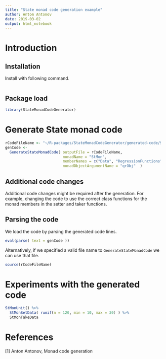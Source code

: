 ```yaml
---
title: "State monad code generation example"
author: Anton Antonov
date: 2019-03-02
output: html_notebook
---
```


# Introduction

## Installation

Install with following command.

```r

```

## Package load

```r
library(StateMonadCodeGenerator)
```

# Generate State monad code

```r
rCodeFileName <- "~/R-packages/StateMonadCodeGenerator/generated-code/StMon.R"
genCode <- 
  GenerateStateMonadCode( outputFile = rCodeFileName, 
                          monadName = "StMon", 
                          memberNames = c("Data", "RegressionFunctions", "Outliers"), 
                          monadObjectArgumentName = "qrObj"  )
```

## Additional code changes

Additional code changes might be required after the generation.
For example, changing the code to use the correct class functions for the monad members
in the setter and taker functions.

## Parsing the code

We load the code by parsing the generated code lines.

```r
eval(parse( text = genCode ))
```

Alternatively, if we specified a valid file name to `GenerateStateMonadCode`
we can use that file.

```r
source(rCodeFileName)
```

# Experiments with the generated code

```r
StMonUnit() %>% 
  StMonSetData( runif(n = 120, min = 10, max = 30) ) %>% 
  StMonTakeData
```


# References

[1] Anton Antonov, Monad code generation
